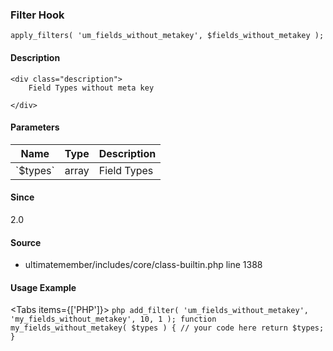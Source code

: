
<UMBreadCrumb type="filter"/>

### Filter Hook    
    
```
apply_filters( 'um_fields_without_metakey', $fields_without_metakey );
```

#### Description
    <div class="description">
        Field Types without meta key
 
    </div>

#### Parameters
            
<table className="table-auto mt-2 border dark:border-gray-500 p-5 text-sm text-left">
<thead>
<tr>
<th  className="px-3">Name</th>
<th  className="px-3">Type</th>
<th  className="px-3">Description</th>
</tr>
</thead>
<tbody>
               <tr >
               <td className="px-3 py-2">`$types`</td>
               <td className="px-3 py-2">array</td>
               <td className="px-3 py-2 text-sm">Field Types</td>
               </tr>
</tbody>
</table>

#### Since
<div class="description">
2.0
</div>

#### Source
  - <Link href="https://github.com/ultimatemember/ultimatemember/tree/2.5.0/includes/core/class-builtin.php#L1388">ultimatemember/includes/core/class-builtin.php</Link> <Link href="https://github.com/ultimatemember/ultimatemember/tree/2.5.0/includes/core/class-builtin.php#L1388">line 1388</Link>



#### Usage Example

<Tabs items={['PHP']}>
    <Tab>
    ```php
    add_filter( 'um_fields_without_metakey', 'my_fields_without_metakey', 10, 1 );
 function my_fields_without_metakey( $types ) {
     // your code here
     return $types;
 }
    ```
    </Tab>
</Tabs>
